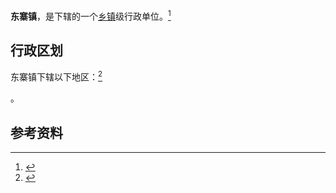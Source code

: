 {{中国乡级行政区|14/09/25/102/000}}

'''东寨镇'''，是{{PRC admin/fullname|14/09/25/102/000|3}}下辖的一个[[乡镇|乡镇]]级行政单位。<ref>{{PRC admin/ref sgc|{{PRC admin/parent|14/09/25/102/000}}}}</ref>

== 行政区划 ==

东寨镇下辖以下地区：<ref>{{PRC admin/ref sgc|14/09/25/102/000}}</ref>

{{PRC admin/children|14/09/25/102/000}}。

== 参考资料 ==

{{reflist}}

{{行政区划小作品}}
{{PRC admin/navcat|14/09/25/102/000}}